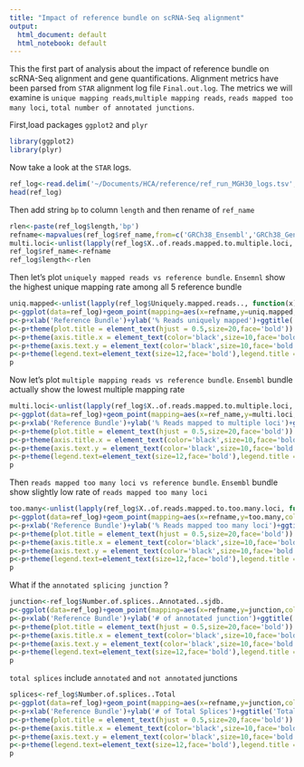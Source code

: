 ```yaml
---
title: "Impact of reference bundle on scRNA-Seq alignment"
output:
  html_document: default
  html_notebook: default
---
```

This the first part of analysis about the impact of reference bundle on scRNA-Seq alignment and gene quantifications. Alignment metrics have been parsed from `STAR` alignment log file `Final.out.log`. The metrics we will examine is `unique mapping reads`,`multiple mapping reads`, `reads mapped too many loci`, `total number of annotated junctions`. 

First,load packages `ggplot2` and `plyr`

```r
library(ggplot2)
library(plyr)
```

Now take a look at the `STAR` logs. 

```r
ref_log<-read.delim('~/Documents/HCA/reference/ref_run_MGH30_logs.tsv',sep='\t',header=T)
head(ref_log)
```

Then add string `bp` to column `length` and then rename of `ref_name` 

```r
rlen<-paste(ref_log$length,'bp')
refname<-mapvalues(ref_log$ref_name,from=c('GRCh38_Ensembl','GRCh38_GencodeV27','GRCh38_GencodeV27_basic','GRCh38_RefSeq'),to=c('Ensembl','GencodeV27_comp','GencodeV27_basic','RefSeq'))
multi.loci<-unlist(lapply(ref_log$X..of.reads.mapped.to.multiple.loci, function(x) as.numeric(sub("%", "", x))))
ref_log$ref_name<-refname
ref_log$length<-rlen
```

Then let's plot `uniquely mapped reads vs reference bundle`.  `Ensemnl` show the highest unique mapping rate among all 5 reference bundle
```r
uniq.mapped<-unlist(lapply(ref_log$Uniquely.mapped.reads.., function(x) as.numeric(sub("%", "", x))))
p<-ggplot(data=ref_log)+geom_point(mapping=aes(x=refname,y=uniq.mapped,color=rlen),size=4)
p<-p+xlab('Reference Bundle')+ylab('% Reads uniquely mapped')+ggtitle('uniquely mapping reads vs reference bundle')
p<-p+theme(plot.title = element_text(hjust = 0.5,size=20,face='bold'))
p<-p+theme(axis.title.x = element_text(color='black',size=10,face='bold'),axis.title.y = element_text(size=10,color='black',face='bold'))
p<-p+theme(axis.text.y = element_text(color='black',size=10,face='bold'),axis.text.x = element_text(color='black',size=10,face='bold',hjust=1,angle = 45))
p<-p+theme(legend.text=element_text(size=12,face='bold'),legend.title = element_text(face="bold"))
p
```

Now let's plot `multiple mapping reads vs reference bundle`.  `Ensembl` bundle actually show the lowest multiple mapping rate

```r
multi.loci<-unlist(lapply(ref_log$X..of.reads.mapped.to.multiple.loci, function(x) as.numeric(sub("%", "", x))))
p<-ggplot(data=ref_log)+geom_point(mapping=aes(x=ref_name,y=multi.loci,color=length),size=4)
p<-p+xlab('Reference Bundle')+ylab('% Reads mapped to multiple loci')+ggtitle('multiple mapping reads vs reference bundle')
p<-p+theme(plot.title = element_text(hjust = 0.5,size=20,face='bold'))
p<-p+theme(axis.title.x = element_text(color='black',size=10,face='bold'),axis.title.y = element_text(size=10,color='black',face='bold'))
p<-p+theme(axis.text.y = element_text(color='black',size=10,face='bold'),axis.text.x = element_text(color='black',size=10,face='bold',hjust=1,angle = 45))
p<-p+theme(legend.text=element_text(size=12,face='bold'),legend.title = element_text(face="bold"))
p
```

Then `reads mapped too many loci vs reference bundle`. `Ensembl` bundle show slightly low rate of `reads mapped too many loci`

```r
too.many<-unlist(lapply(ref_log$X..of.reads.mapped.to.too.many.loci, function(x) as.numeric(sub("%", "", x))))
p<-ggplot(data=ref_log)+geom_point(mapping=aes(x=refname,y=too.many,color=rlen),size=4)
p<-p+xlab('Reference Bundle')+ylab('% Reads mapped too many loci')+ggtitle('Reads mapped too many loci vs reference bundle')
p<-p+theme(plot.title = element_text(hjust = 0.5,size=20,face='bold'))
p<-p+theme(axis.title.x = element_text(color='black',size=10,face='bold'),axis.title.y = element_text(size=10,color='black',face='bold'))
p<-p+theme(axis.text.y = element_text(color='black',size=10,face='bold'),axis.text.x = element_text(color='black',size=10,face='bold',hjust=1,angle = 45))
p<-p+theme(legend.text=element_text(size=12,face='bold'),legend.title = element_text(face="bold"))
p
```

What if the `annotated splicing junction` ? 

```r
junction<-ref_log$Number.of.splices..Annotated..sjdb.
p<-ggplot(data=ref_log)+geom_point(mapping=aes(x=refname,y=junction,color=rlen),size=4)
p<-p+xlab('Reference Bundle')+ylab('# of annotated junction')+ggtitle('Annotated junction vs reference bundle')
p<-p+theme(plot.title = element_text(hjust = 0.5,size=20,face='bold'))
p<-p+theme(axis.title.x = element_text(color='black',size=10,face='bold'),axis.title.y = element_text(size=10,color='black',face='bold'))
p<-p+theme(axis.text.y = element_text(color='black',size=10,face='bold'),axis.text.x = element_text(color='black',size=10,face='bold',hjust=1,angle = 45))
p<-p+theme(legend.text=element_text(size=12,face='bold'),legend.title = element_text(face="bold"))
p
```

`total splices` include `annotated` and `not annotated` junctions
```r
splices<-ref_log$Number.of.splices..Total
p<-ggplot(data=ref_log)+geom_point(mapping=aes(x=refname,y=junction,color=rlen),size=4)
p<-p+xlab('Reference Bundle')+ylab('# of Total Splices')+ggtitle('Total Splices vs reference bundle')
p<-p+theme(plot.title = element_text(hjust = 0.5,size=20,face='bold'))
p<-p+theme(axis.title.x = element_text(color='black',size=10,face='bold'),axis.title.y = element_text(size=10,color='black',face='bold'))
p<-p+theme(axis.text.y = element_text(color='black',size=10,face='bold'),axis.text.x = element_text(color='black',size=10,face='bold',hjust=1,angle = 45))
p<-p+theme(legend.text=element_text(size=12,face='bold'),legend.title = element_text(face="bold"))
p
```
